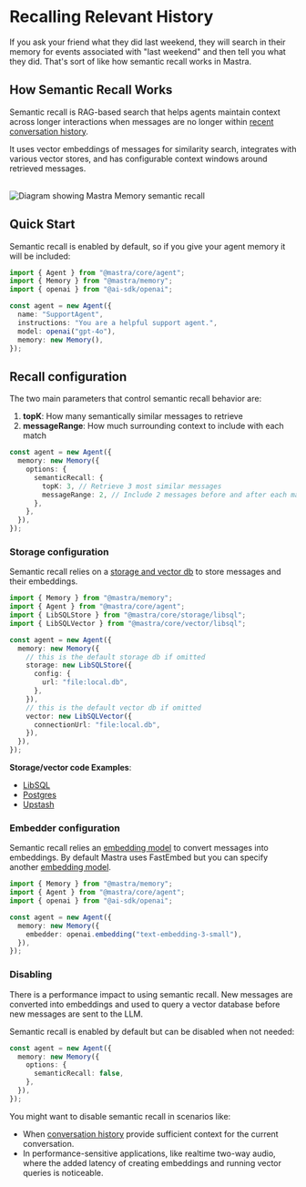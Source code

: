 # Recalling Relevant History

If you ask your friend what they did last weekend, they will search in their memory for events associated with "last weekend" and then tell you what they did. That's sort of like how semantic recall works in Mastra.

## How Semantic Recall Works

Semantic recall is RAG-based search that helps agents maintain context across longer interactions when messages are no longer within [recent conversation history](./overview.mdx#conversation-history).

It uses vector embeddings of messages for similarity search, integrates with various vector stores, and has configurable context windows around retrieved messages.

<br />
<img
  src="/docs/semantic-recall.png"
  alt="Diagram showing Mastra Memory semantic recall"
  width={800}
/>

## Quick Start

Semantic recall is enabled by default, so if you give your agent memory it will be included:

```typescript {9}
import { Agent } from "@mastra/core/agent";
import { Memory } from "@mastra/memory";
import { openai } from "@ai-sdk/openai";

const agent = new Agent({
  name: "SupportAgent",
  instructions: "You are a helpful support agent.",
  model: openai("gpt-4o"),
  memory: new Memory(),
});
```

## Recall configuration

The two main parameters that control semantic recall behavior are:

1. **topK**: How many semantically similar messages to retrieve
2. **messageRange**: How much surrounding context to include with each match

```typescript {5-6}
const agent = new Agent({
  memory: new Memory({
    options: {
      semanticRecall: {
        topK: 3, // Retrieve 3 most similar messages
        messageRange: 2, // Include 2 messages before and after each match
      },
    },
  }),
});
```

### Storage configuration

Semantic recall relies on a [storage and vector db](/reference/memory/Memory#parameters) to store messages and their embeddings.

```ts {8-17}
import { Memory } from "@mastra/memory";
import { Agent } from "@mastra/core/agent";
import { LibSQLStore } from "@mastra/core/storage/libsql";
import { LibSQLVector } from "@mastra/core/vector/libsql";

const agent = new Agent({
  memory: new Memory({
    // this is the default storage db if omitted
    storage: new LibSQLStore({
      config: {
        url: "file:local.db",
      },
    }),
    // this is the default vector db if omitted
    vector: new LibSQLVector({
      connectionUrl: "file:local.db",
    }),
  }),
});
```

**Storage/vector code Examples**:

- [LibSQL](/examples/memory/memory-with-libsql)
- [Postgres](/examples/memory/memory-with-pg)
- [Upstash](/examples/memory/memory-with-upstash)

### Embedder configuration

Semantic recall relies an [embedding model](/reference/memory/Memory#embedder) to convert messages into embeddings. By default Mastra uses FastEmbed but you can specify another [embedding model](https://sdk.vercel.ai/docs/ai-sdk-core/embeddings).

```ts {7}
import { Memory } from "@mastra/memory";
import { Agent } from "@mastra/core/agent";
import { openai } from "@ai-sdk/openai";

const agent = new Agent({
  memory: new Memory({
    embedder: openai.embedding("text-embedding-3-small"),
  }),
});
```

### Disabling

There is a performance impact to using semantic recall. New messages are converted into embeddings and used to query a vector database before new messages are sent to the LLM.

Semantic recall is enabled by default but can be disabled when not needed:

```typescript {4}
const agent = new Agent({
  memory: new Memory({
    options: {
      semanticRecall: false,
    },
  }),
});
```

You might want to disable semantic recall in scenarios like:

- When [conversation history](./getting-started.mdx#conversation-history-last-messages) provide sufficient context for the current conversation.
- In performance-sensitive applications, like realtime two-way audio, where the added latency of creating embeddings and running vector queries is noticeable.
